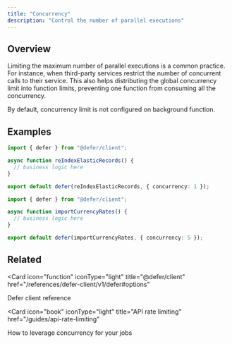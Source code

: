 ```yaml
---
title: "Concurrency"
description: "Control the number of parallel executions"
---
```


## Overview

Limiting the maximum number of parallel executions is a common practice. For
instance, when third-party services restrict the number of concurrent calls to
their service. This also helps distributing the global concurrency limit into
function limits, preventing one function from consuming all the concurrency.

<Info>

By default, concurrency limit is not configured on background function.

</Info>

## Examples

<CodeGroup>

```ts FIFO
import { defer } from "@defer/client";

async function reIndexElasticRecords() {
  // business logic here
}

export default defer(reIndexElasticRecords, { concurrency: 1 });
```

```ts Concurrent
import { defer } from "@defer/client";

async function importCurrencyRates() {
  // business logic here
}

export default defer(importCurrencyRates, { concurrency: 5 });
```

</CodeGroup>

## Related

<CardGroup cols="2">

<Card
  icon="function"
  iconType="light"
  title="@defer/client"
  href="/references/defer-client/v1/defer#options"
>
  Defer client reference
</Card>

<Card
  icon="book"
  iconType="light"
  title="API rate limiting"
  href="/guides/api-rate-limiting"
>
  How to leverage concurrency for your jobs
</Card>

</CardGroup>
